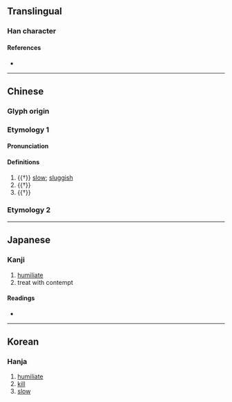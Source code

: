 {{character info}}
==Translingual==

===Han character===
{{Han char|rn=9|rad=人|as=11|sn=13|four=27222|canj=OSMH|ids=⿰亻翏}}

====References====
* {{Han ref|kx=0115.230|dkj=01051|dj=0246.110|hdz=10215.080|uh=50C7|ud=20679|bh=B6CE|bd=46798}}

----

==Chinese==
{{zh-forms}}

===Glyph origin===
{{Han etym}}

===Etymology 1===

====Pronunciation====
{{zh-pron
|m=lù
|c=luk6
|mc=y
|oc=y
|cat=v
}}

====Definitions====
{{zh-hanzi}}

# {{†}} [[slow]]; [[sluggish]]
# {{†}} {{zh-alt-form|戮|to [[kill]]; to [[humiliate]]}}
# {{†}} {{zh-alt-form|勠|(of forces) to [[join]]}}

===Etymology 2===
{{zh-see|聊|hv|}}

----

==Japanese==

===Kanji===
{{ja-kanji|grade=|rs=人11}}

# [[humiliate]]
# treat with contempt

====Readings====
* {{ja-readings
|goon=ろく
|kanon=りく
|on=る
|kun=はじ-, はずかし-める
}}

----

==Korean==

===Hanja===
{{ko-hanja|hangeul=륙|rv=ryuk|mr=ryuk}}

# [[humiliate]]
# [[kill]]
# [[slow]]